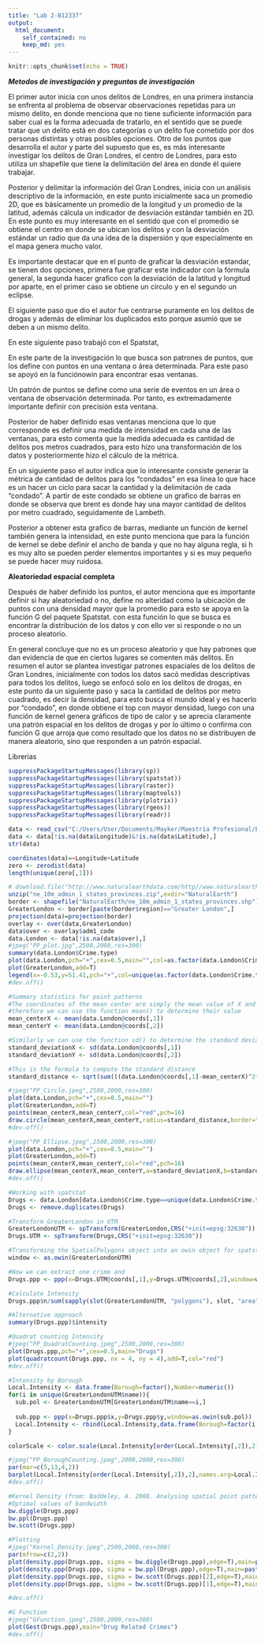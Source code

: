 ```yaml
---
title: "Lab 2-B12337"
output:
  html_document:
    self_contained: no
    keep_md: yes
---
```


```r
knitr::opts_chunk$set(echo = TRUE)
```


***Metodos de investigación y preguntas de investigación ***


El primer autor inicia con unos delitos de Londres, en una primera instancia se enfrenta al problema de observar observaciones repetidas para un mismo delito, en donde menciona que no tiene suficiente información para saber cual es la forma adecuada de tratarlo, en el sentido que se puede tratar que un delito está en dos categorías o un delito fue cometido por dos personas distintas y otras posibles opciones. Otro de los puntos que desarrolla el autor y  parte del supuesto que es, es más interesante investigar los delitos de Gran Londres, el centro de Londres, para esto utiliza un shapefile que tiene la delimitación del área en donde él quiere trabajar.


Posterior y delimitar la información del Gran Londres, inicia con un análisis descriptivo de la información, en este punto inicialmente saca un promedio 2D, que es básicamente un promedio de la longitud y un promedio de la latitud, además cálcula un indicador de desviación estándar también en 2D. En este punto es muy  interesante en el sentido que con el promedio se obtiene el centro en donde se ubican los delitos y con la desviación estándar un radio que da una idea de la dispersión y que especialmente en el mapa genera mucho valor.

Es importante destacar que en el punto de graficar la desviación estandar, se tienen dos opciones, primera fue graficar este indicador con la fórmula general, la segunda hacer grafico con la desviación de la latitud y longitud por aparte, en el primer caso se obtiene un circulo y en el segundo un eclipse.


El siguiente paso que dio el autor fue centrarse puramente en los delitos de drogas y además de eliminar los duplicados esto porque asumió que se deben a un mismo delito.


En este siguiente paso trabajó con el Spatstat, 

En este parte de la investigación lo que busca son patrones de puntos, que los define con puntos en una ventana o área determinada. Para este paso se apoyó en la funciónowin para encontrar esas ventanas.


Un patrón de puntos se define como una serie de eventos en un área o ventana de observación determinada. Por tanto, es extremadamente importante definir con precisión esta ventana.

Posterior de haber definido esas ventanas menciona que lo que corresponde es definir una medida de intensidad en cada una de las ventanas, para esto comenta que la medida adecuada es cantidad de delitos pos metros cuadrados, para esto hizo una transformación de los datos y posteriormente hizo el cálculo de la métrica.


En un siguiente paso el autor indica que lo interesante consiste generar la métrica de cantidad de delitos para los "condados" en esa linea lo que hace es un hacer un ciclo para sacar la cantidad y la delimitación de cada "condado". A partir de este condado se obtiene un grafico de barras en donde se observa que brent es donde hay una mayor cantidad de delitos por metro cuadrado, seguidamente de Lambeth.

Posterior a obtener esta grafico de barras, mediante un función de kernel también genera la intensidad, en este punto menciona que para la función de kernel se debe definir el ancho de banda y que no hay alguna regla, si h es muy alto se pueden perder elementos importantes y si es muy pequeño se puede hacer muy ruidosa.

**Aleatoriedad espacial completa**


Después de haber definido los puntos, el autor menciona que es importante definir si hay aleatoriedad o no, define no alteridad como la ubicación de puntos con una densidad mayor que la promedio para esto se apoya en la función G del paquete Spatstat. con esta función lo que se busca es encontrar la distribución de los datos y con ello ver si responde o no un proceso aleatorio.

En general concluye que no es un proceso aleatorio y que hay patrones que dan evidencia de que en ciertos lugares se comenten más delitos.
En resumen el autor se plantea investigar patrones espaciales de los delitos de Gran Londres, inicialmente con todos los datos sacó medidas descriptivas para todos los delitos, luego se enfocó solo en los delitos de drogas, en este punto da un siguiente paso y saca la cantidad de delitos por metro cuadrado, es decir la densidad, para esto busca el mundo ideal y es hacerlo por  "condado", en donde obtiene el top con mayor densidad, luego con una función de kernel genera gráficos de tipo de calor y se aprecia claramente una patrón espacial en los delitos de drogas y 
por lo último o confirma con función G que arroja que como resultado que los datos no se distribuyen de manera aleatorio, sino que responden a un patrón espacial.

Librerias

```r
suppressPackageStartupMessages(library(sp))
suppressPackageStartupMessages(library(spatstat))
suppressPackageStartupMessages(library(raster))
suppressPackageStartupMessages(library(maptools))
suppressPackageStartupMessages(library(plotrix))
suppressPackageStartupMessages(library(rgeos))
suppressPackageStartupMessages(library(readr))


```



```r
data <- read_csv("C:/Users/User/Documents/Mayker/Maestria Profesional/Estadistica Espacial/Lab 2/london_street.csv")
data <- data[!is.na(data$Longitude)&!is.na(data$Latitude),]
str(data)
```


```r

coordinates(data)=~Longitude+Latitude
zero <- zerodist(data)
length(unique(zero[,1]))
```
```r

# download.file("http://www.naturalearthdata.com/http//www.naturalearthdata.com/download/10m/cultural/ne_10m_admin_1_states_provinces.zip",destfile="ne_10m_admin_1_states_provinces.zip")
unzip("ne_10m_admin_1_states_provinces.zip",exdir="NaturalEarth")
border <- shapefile("NaturalEarth/ne_10m_admin_1_states_provinces.shp")
GreaterLondon <- border[paste(border$region)=="Greater London",]
projection(data)=projection(border)
overlay <- over(data,GreaterLondon)
data$over <- overlay$adm1_code
data.London <- data[!is.na(data$over),]
#jpeg("PP_plot.jpg",2500,2000,res=300)
summary(data.London$Crime.type)
plot(data.London,pch="+",cex=0.5,main="",col=as.factor(data.London$Crime.type))
plot(GreaterLondon,add=T)
legend(x=-0.53,y=51.41,pch="+",col=unique(as.factor(data.London$Crime.type)),legend=unique(data.London$Crime.type),cex=0.4)
#dev.off()

```



```r
#Summary statistics for point patterns  
#The coordinates of the mean center are simply the mean value of X and Y  
#therefore we can use the function mean() to determine their value  
mean_centerX <- mean(data.London@coords[,1])  
mean_centerY <- mean(data.London@coords[,2]) 
```

```r
#Similarly we can use the function sd() to determine the standard deviation of X and Y  
standard_deviationX <- sd(data.London@coords[,1])  
standard_deviationY <- sd(data.London@coords[,2])  

```



```r
#This is the formula to compute the standard distance  
standard_distance <- sqrt(sum(((data.London@coords[,1]-mean_centerX)^2+(data.London@coords[,2]-mean_centerY)^2))/(nrow(data.London)))  


```





```r
#jpeg("PP_Circle.jpeg",2500,2000,res=300)  
plot(data.London,pch="+",cex=0.5,main="")  
plot(GreaterLondon,add=T)  
points(mean_centerX,mean_centerY,col="red",pch=16)  
draw.circle(mean_centerX,mean_centerY,radius=standard_distance,border="red",lwd=2)  
#dev.off()  
```

```r
#jpeg("PP_Ellipse.jpeg",2500,2000,res=300)  
plot(data.London,pch="+",cex=0.5,main="")  
plot(GreaterLondon,add=T)  
points(mean_centerX,mean_centerY,col="red",pch=16)  
draw.ellipse(mean_centerX,mean_centerY,a=standard_deviationX,b=standard_deviationY,border="red",lwd=2)  
#dev.off()  

```





```r
#Working with spatstat  
Drugs <- data.London[data.London$Crime.type==unique(data.London$Crime.type)[3],]  
Drugs <- remove.duplicates(Drugs) 
```


```r
#Transform GreaterLondon in UTM  
GreaterLondonUTM <- spTransform(GreaterLondon,CRS("+init=epsg:32630"))  
Drugs.UTM <- spTransform(Drugs,CRS("+init=epsg:32630"))  


```


```r
#Transforming the SpatialPolygons object into an owin object for spatstat, using a function in maptools  
window <- as.owin(GreaterLondonUTM)  

```


```r
#Now we can extract one crime and   
Drugs.ppp <- ppp(x=Drugs.UTM@coords[,1],y=Drugs.UTM@coords[,2],window=window)  

```





```r
#Calculate Intensity  
Drugs.ppp$n/sum(sapply(slot(GreaterLondonUTM, "polygons"), slot, "area"))  

```





```r
#Alternative approach  
summary(Drugs.ppp)$intensity  


```

```r
#Quadrat counting Intensity  
#jpeg("PP_QuadratCounting.jpeg",2500,2000,res=300)  
plot(Drugs.ppp,pch="+",cex=0.5,main="Drugs")  
plot(quadratcount(Drugs.ppp, nx = 4, ny = 4),add=T,col="red")  
#dev.off()  

```




```r
#Intensity by Borough  
Local.Intensity <- data.frame(Borough=factor(),Number=numeric())  
for(i in unique(GreaterLondonUTM$name)){  
  sub.pol <- GreaterLondonUTM[GreaterLondonUTM$name==i,]  
  
  sub.ppp <- ppp(x=Drugs.ppp$x,y=Drugs.ppp$y,window=as.owin(sub.pol))  
  Local.Intensity <- rbind(Local.Intensity,data.frame(Borough=factor(i,levels=GreaterLondonUTM$name),Number=sub.ppp$n))  
}  

```

```r

colorScale <- color.scale(Local.Intensity[order(Local.Intensity[,2]),2],color.spec="rgb",extremes=c("green","red"),alpha=0.8)  

#jpeg("PP_BoroughCounting.jpeg",2000,2000,res=300)  
par(mar=c(5,13,4,2))   
barplot(Local.Intensity[order(Local.Intensity[,2]),2],names.arg=Local.Intensity[order(Local.Intensity[,2]),1],horiz=T,las=2,space=1,col=colorScale)  
#dev.off()  

```




```r
#Kernel Density (from: Baddeley, A. 2008. Analysing spatial point patterns in R)   
#Optimal values of bandwidth  
bw.diggle(Drugs.ppp)  
bw.ppl(Drugs.ppp)  
bw.scott(Drugs.ppp) 
```
```r
#Plotting  
#jpeg("Kernel_Density.jpeg",2500,2000,res=300)  
par(mfrow=c(2,2))  
plot(density.ppp(Drugs.ppp, sigma = bw.diggle(Drugs.ppp),edge=T),main=paste("h =",round(bw.diggle(Drugs.ppp),2)))  
plot(density.ppp(Drugs.ppp, sigma = bw.ppl(Drugs.ppp),edge=T),main=paste("h =",round(bw.ppl(Drugs.ppp),2)))  
plot(density.ppp(Drugs.ppp, sigma = bw.scott(Drugs.ppp)[2],edge=T),main=paste("h =",round(bw.scott(Drugs.ppp)[2],2)))  
plot(density.ppp(Drugs.ppp, sigma = bw.scott(Drugs.ppp)[1],edge=T),main=paste("h =",round(bw.scott(Drugs.ppp)[1],2)))  

#dev.off()  

```




```r

#G Function  
#jpeg("GFunction.jpeg",2500,2000,res=300)  
plot(Gest(Drugs.ppp),main="Drug Related Crimes")  
#dev.off()  


```




